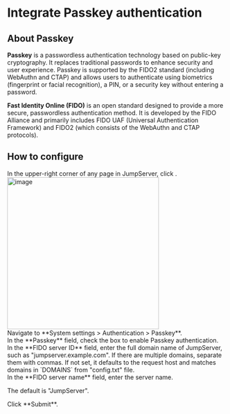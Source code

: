 
# Integrate Passkey authentication

## About Passkey

**Passkey** is a passwordless authentication technology based on public-key cryptography. It replaces traditional passwords to enhance security and user experience. Passkey is supported by the FIDO2 standard (including WebAuthn and CTAP) and allows users to authenticate using biometrics (fingerprint or facial recognition), a PIN, or a security key without entering a password.

**Fast Identity Online (FIDO)** is an open standard designed to provide a more secure, passwordless authentication method. It is developed by the FIDO Alliance and primarily includes FIDO UAF (Universal Authentication Framework) and FIDO2 (which consists of the WebAuthn and CTAP protocols).


## How to configure
<Steps>
<div>
In the upper-right corner of any page in JumpServer, click <Icon name="settings"/>.
<img src="/images/docs/admin-guides/system-settings/nav-settings.png" alt="image" width="350"/>

</div>

<div>
Navigate to **System settings > Authentication > Passkey**.
</div>

<div>
In the **Passkey** field, check the box to enable Passkey authentication.
</div>

<div>
In the **FIDO server ID** field, enter the full domain name of JumpServer, such as "jumpserver.example.com".  If there are multiple domains, separate them with commas.
<Alert type="tip">
If not set, it defaults to the request host and matches domains in `DOMAINS` from "config.txt" file.
</Alert>
</div>

<div>
In the **FIDO server name** field, enter the server name. 

The default is "JumpServer".
</div>

<div>
Click **Submit**.
</div>

</Steps>